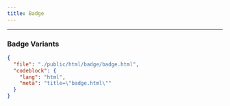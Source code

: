 ```yaml
---
title: Badge
---
```


---


### Badge Variants

<CodePreviewer className="flex-col md:flex-row" src="/html/badge/badge.html" />

```json doc-gen:file
{
  "file": "./public/html/badge/badge.html",
  "codeblock": {
    "lang": "html",
    "meta": "title=\"badge.html\""
  }
}
```
